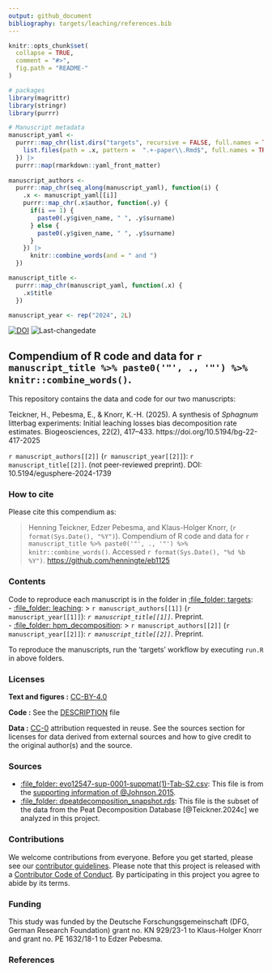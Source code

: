```yaml
---
output: github_document
bibliography: targets/leaching/references.bib
---
```


<!-- README.md is generated from README.Rmd. Please edit that file -->

```r
knitr::opts_chunk$set(
  collapse = TRUE,
  comment = "#>",
  fig.path = "README-"
)
```

```r
# packages
library(magrittr)
library(stringr)
library(purrr)
```


```r
# Manuscript metadata
manuscript_yaml <-
  purrr::map_chr(list.dirs("targets", recursive = FALSE, full.names = TRUE) |> rev(), function(.x) {
    list.files(path = .x, pattern =  ".+-paper\\.Rmd$", full.names = TRUE, recursive = FALSE)
  }) |>
  purrr::map(rmarkdown::yaml_front_matter)
  
manuscript_authors <- 
  purrr::map_chr(seq_along(manuscript_yaml), function(i) {
    .x <- manuscript_yaml[[i]]
    purrr::map_chr(.x$author, function(.y) {
      if(i == 1) {
        paste0(.y$given_name, " ", .y$surname)
      } else {
        paste0(.y$given_name, " ", .y$surname)
      }
    }) |>
      knitr::combine_words(and = " and ")
  })

manuscript_title <- 
  purrr::map_chr(manuscript_yaml, function(.x) {
    .x$title
  })

manuscript_year <- rep("2024", 2L)
```

[![DOI](https://zenodo.org/badge/805337783.svg)](https://zenodo.org/doi/10.5281/zenodo.11472954) ![Last-changedate](https://img.shields.io/badge/last%20change-`r gsub('-', '--', Sys.Date())`-brightgreen.svg)

## Compendium of R code and data for `r manuscript_title %>% paste0('"', ., '"') %>% knitr::combine_words()`.

This repository contains the data and code for our two manuscripts:

Teickner, H., Pebesma, E., & Knorr, K.-H. (2025). A synthesis of *Sphagnum* litterbag experiments: Initial leaching losses bias decomposition rate estimates. Biogeosciences, 22(2), 417–433. https://doi.org/10.5194/bg-22-417-2025


`r manuscript_authors[[2]]` (`r manuscript_year[[2]]`): `r manuscript_title[[2]]`. (not peer-reviewed preprint). DOI: 10.5194/egusphere-2024-1739

### How to cite

Please cite this compendium as:

> Henning Teickner, Edzer Pebesma, and Klaus-Holger Knorr, (`r format(Sys.Date(), "%Y")`). Compendium of R code and data for `r manuscript_title %>% paste0('"', ., '"') %>% knitr::combine_words()`. Accessed `r format(Sys.Date(), "%d %b %Y")`. <https://github.com/henningte/eb1125>


### Contents

Code to reproduce each manuscript is in the folder in [:file\_folder: targets](targets):  
    - [:file\_folder: leaching](targets/leaching): > `r manuscript_authors[[1]]` (`r manuscript_year[[1]]`): _`r manuscript_title[[1]]`_. Preprint.  
    - [:file\_folder: hpm_decomposition](targets/hpm_decomposition): > `r manuscript_authors[[2]]` (`r manuscript_year[[2]]`): _`r manuscript_title[[2]]`_. Preprint.  
    
To reproduce the manuscripts, run the 'targets' workflow by executing `run.R` in above folders.


### Licenses

**Text and figures :**  [CC-BY-4.0](http://creativecommons.org/licenses/by/4.0/)

**Code :** See the [DESCRIPTION](DESCRIPTION) file

**Data :** [CC-0](http://creativecommons.org/publicdomain/zero/1.0/) attribution requested in reuse. See the sources section for licenses for data derived from external sources and how to give credit to the original author(s) and the source.


### Sources

- [:file\_folder: evo12547-sup-0001-suppmat(1)-Tab-S2.csv](targets/leaching/derived_data/evo12547-sup-0001-suppmat(1)-Tab-S2.csv): This file is from the [supporting information of @Johnson.2015](https://academic.oup.com/evolut/article/69/1/90/6851823#supplementary-data).
- [:file\_folder: dpeatdecomposition_snapshot.rds](targets/leaching/derived_data/dpeatdecomposition_snapshot.rds): This file is the subset of the data from the Peat Decomposition Database [@Teickner.2024c] we analyzed in this project.


### Contributions

We welcome contributions from everyone. Before you get started, please see our [contributor guidelines](CONTRIBUTING.md). Please note that this project is released with a [Contributor Code of Conduct](CONDUCT.md). By participating in this project you agree to abide by its terms.

### Funding

This study was funded by the Deutsche Forschungsgemeinschaft (DFG, German Research Foundation) grant no. KN 929/23-1 to Klaus-Holger Knorr and grant no. PE 1632/18-1 to Edzer Pebesma.

### References


